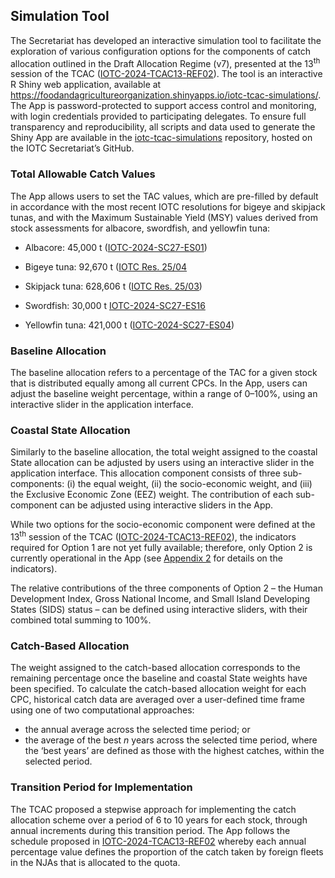 ## Simulation Tool {#simulations}

The Secretariat has developed an interactive simulation tool to facilitate the exploration of various configuration options for the components of catch allocation outlined in the Draft Allocation Regime (v7), presented at the 13^th^ session of the TCAC ([IOTC-2024-TCAC13-REF02](https://iotc.org/documents/TCAC/13/REF02E)). The tool is an interactive R Shiny web application, available at [https://foodandagricultureorganization.shinyapps.io/iotc-tcac-simulations/](https://foodandagricultureorganization.shinyapps.io/iotc-tcac-simulations/). The App is password-protected to support access control and monitoring, with login credentials provided to participating delegates. To ensure full transparency and reproducibility, all scripts and data used to generate the Shiny App are available in the [iotc-tcac-simulations](https://github.com/iotc-secretariat/iotc-tcac-simulations) repository, hosted on the IOTC Secretariat's GitHub.

### Total Allowable Catch Values

The App allows users to set the TAC values, which are pre-filled by default in accordance with the most recent IOTC resolutions for bigeye and skipjack tunas, and with the Maximum Sustainable Yield (MSY) values derived from stock assessments for albacore, swordfish, and yellowfin tuna:

- Albacore: 45,000 t  ([IOTC-2024-SC27-ES01](https://iotc.org/documents/albacore-tuna-0))

- Bigeye tuna: 92,670 t ([IOTC Res. 25/04](https://iotc.org/cmm/resolution-2504-establishing-catch-limits-bigeye-tuna-iotc-area-competence)

- Skipjack tuna: 628,606 t ([IOTC Res. 25/03](https://iotc.org/cmm/resolution-2503-establishing-catch-limits-skipjack-tuna-iotc-area-competence))

- Swordfish: 30,000 t  [IOTC-2024-SC27-ES16](https://iotc.org/documents/swordfish-1)

- Yellowfin tuna: 421,000 t  ([IOTC-2024-SC27-ES04](https://iotc.org/documents/yellowfin-tuna-1))

### Baseline Allocation

The baseline allocation refers to a percentage of the TAC for a given stock that is distributed equally among all current CPCs. In the App, users can adjust the baseline weight percentage, within a range of 0–100%, using an interactive slider in the application interface.

### Coastal State Allocation

Similarly to the baseline allocation, the total weight assigned to the coastal State allocation can be adjusted by users using an interactive slider in the application interface. This allocation component consists of three sub-components: (i) the equal weight, (ii) the socio-economic weight, and (iii) the Exclusive Economic Zone (EEZ) weight. The contribution of each sub-component can be adjusted using interactive sliders in the App.

While two options for the socio-economic component were defined at the 13^th^ session of the TCAC ([IOTC-2024-TCAC13-REF02](https://iotc.org/documents/TCAC/13/REF02E)), the indicators required for Option 1 are not yet fully available; therefore, only Option 2 is currently operational in the App (see [Appendix 2](#csFields) for details on the indicators).

The relative contributions of the three components of Option 2 -- the Human Development Index, Gross National Income, and Small Island Developing States (SIDS) status -- can be defined using interactive sliders, with their combined total summing to 100%.

### Catch-Based Allocation

The weight assigned to the catch-based allocation corresponds to the remaining percentage once the baseline and coastal State weights have been specified. To calculate the catch-based allocation weight for each CPC, historical catch data are averaged over a user-defined time frame using one of two computational approaches:
  
- the annual average across the selected time period; or
- the average of the best _n_ years across the selected time period, where the ‘best years’ are defined as those with the highest catches, within the selected period.

### Transition Period for Implementation

The TCAC proposed a stepwise approach for implementing the catch allocation scheme over a period of 6 to 10 years for each stock, through annual increments during this transition period. The App follows the schedule proposed in [IOTC-2024-TCAC13-REF02](https://iotc.org/documents/TCAC/13/REF02E) whereby each annual percentage value defines the proportion of the catch taken by foreign fleets in the NJAs that is allocated to the quota.
